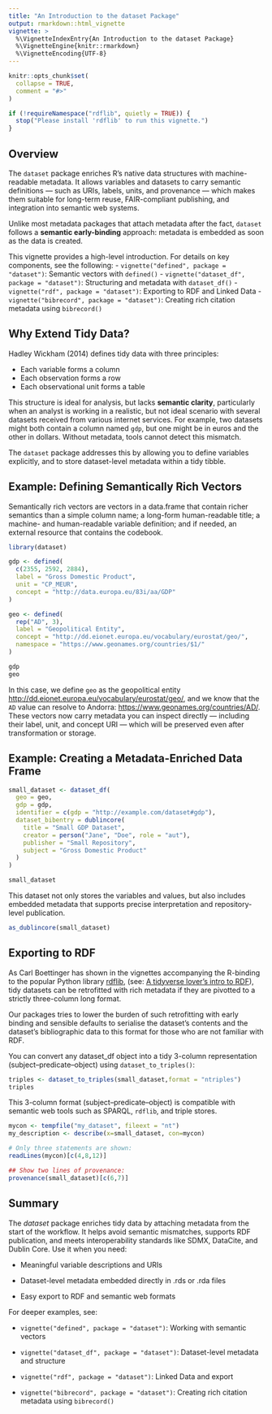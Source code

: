 ```yaml
---
title: "An Introduction to the dataset Package"
output: rmarkdown::html_vignette
vignette: >
  %\VignetteIndexEntry{An Introduction to the dataset Package}
  %\VignetteEngine{knitr::rmarkdown}
  %\VignetteEncoding{UTF-8}
---
```


```r
knitr::opts_chunk$set(
  collapse = TRUE,
  comment = "#>"
)

if (!requireNamespace("rdflib", quietly = TRUE)) {
  stop("Please install 'rdflib' to run this vignette.")
}
```

## Overview

The `dataset` package enriches R’s native data structures with machine-readable metadata. It allows variables and datasets to carry semantic definitions — such as URIs, labels, units, and provenance — which makes them suitable for long-term reuse, FAIR-compliant publishing, and integration into semantic web systems.

Unlike most metadata packages that attach metadata after the fact, `dataset` follows a **semantic early-binding** approach: metadata is embedded as soon as the data is created.

This vignette provides a high-level introduction. For details on key components, see the following:
- `vignette("defined", package = "dataset")`: Semantic vectors with `defined()`
- `vignette("dataset_df", package = "dataset")`: Structuring and metadata with `dataset_df()`
- `vignette("rdf", package = "dataset")`: Exporting to RDF and Linked Data
- `vignette("bibrecord", package = "dataset")`: Creating rich citation metadata using `bibrecord()`

## Why Extend Tidy Data?

Hadley Wickham (2014) defines tidy data with three principles:

- Each variable forms a column  
- Each observation forms a row  
- Each observational unit forms a table  

This structure is ideal for analysis, but lacks **semantic clarity**, particularly when an analyst is working in a realistic, but not ideal scenario with several datasets received from various internet services. For example, two datasets might both contain a column named `gdp`, but one might be in euros and the other in dollars. Without metadata, tools cannot detect this mismatch.

The `dataset` package addresses this by allowing you to define variables explicitly, and to store dataset-level metadata within a tidy tibble.

## Example: Defining Semantically Rich Vectors

Semantically rich vectors are vectors in a data.frame that contain richer semantics than a simple column name; a long-form human-readable title; a machine- and human-readable variable definition; and if needed, an external resource that contains the codebook.

```r
library(dataset)

gdp <- defined(
  c(2355, 2592, 2884),
  label = "Gross Domestic Product",
  unit = "CP_MEUR",
  concept = "http://data.europa.eu/83i/aa/GDP"
)

geo <- defined(
  rep("AD", 3),
  label = "Geopolitical Entity",
  concept = "http://dd.eionet.europa.eu/vocabulary/eurostat/geo/",
  namespace = "https://www.geonames.org/countries/$1/"
)

gdp
geo
```


In this case, we define `geo` as the geopolitical entity <http://dd.eionet.europa.eu/vocabulary/eurostat/geo/>, and we know that the `AD` value can resolve to Andorra:  <https://www.geonames.org/countries/AD/>. These vectors now carry metadata you can inspect directly — including their label, unit, and concept URI — which will be preserved even after transformation or storage.

## Example: Creating a Metadata-Enriched Data Frame

```r
small_dataset <- dataset_df(
  geo = geo,
  gdp = gdp,
  identifier = c(gdp = "http://example.com/dataset#gdp"),
  dataset_bibentry = dublincore(
    title = "Small GDP Dataset",
    creator = person("Jane", "Doe", role = "aut"),
    publisher = "Small Repository",
    subject = "Gross Domestic Product"
  )
)

small_dataset
```

This dataset not only stores the variables and values, but also includes embedded metadata that supports precise interpretation and repository-level publication.

```r
as_dublincore(small_dataset)
```
## Exporting to RDF

As Carl Boettinger has shown in the vignettes accompanying the R-binding to the popular Python library [rdflib](https://CRAN.R-project.org/package=rdflib ), (see: [A tidyverse lover's intro to RDF](https://docs.ropensci.org/rdflib/articles/rdf_intro.html)), tidy datasets can be retrofitted with rich metadata if they are pivotted to a strictly three-column long format.

Our packages tries to lower the burden of such retrofitting with early binding and sensible defaults to serialise the dataset's contents and the dataset's bibliographic data to this format for those who are not familiar with RDF.

You can convert any dataset_df object into a tidy 3-column representation (subject–predicate–object) using `dataset_to_triples()`:

```r
triples <- dataset_to_triples(small_dataset,format = "ntriples")
triples
```

This 3-column format (subject–predicate–object) is compatible with semantic web tools such as SPARQL, `rdflib`, and triple stores.

```r
mycon <- tempfile("my_dataset", fileext = "nt")
my_description <- describe(x=small_dataset, con=mycon)

# Only three statements are shown:
readLines(mycon)[c(4,8,12)]
```
```r
## Show two lines of provenance:
provenance(small_dataset)[c(6,7)]
```


## Summary

The _dataset_ package enriches tidy data by attaching metadata from the start of the workflow. It helps avoid semantic mismatches, supports RDF publication, and meets interoperability standards like SDMX, DataCite, and Dublin Core. Use it when you need:

- Meaningful variable descriptions and URIs

- Dataset-level metadata embedded directly in .rds or .rda files

- Easy export to RDF and semantic web formats

For deeper examples, see:

- `vignette("defined", package = "dataset")`: Working with semantic vectors

- `vignette("dataset_df", package = "dataset")`: Dataset-level metadata and structure

- `vignette("rdf", package = "dataset")`: Linked Data and export

- `vignette("bibrecord", package = "dataset")`: Creating rich citation metadata using `bibrecord()`
